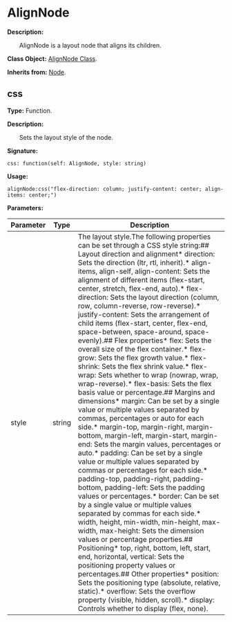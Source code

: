 
# AlignNode

**Description:**

&emsp;&emsp;AlignNode is a layout node that aligns its children.

**Class Object:** [AlignNode Class](/docs/api/Class%20Object/AlignNode).

**Inherits from:** [Node](/docs/api/Class/Node).

## css

**Type:** Function.

**Description:**

&emsp;&emsp;Sets the layout style of the node.

**Signature:**
```tl
css: function(self: AlignNode, style: string)
```

**Usage:**
```tl
alignNode:css("flex-direction: column; justify-content: center; align-items: center;")
```

**Parameters:**

| Parameter | Type | Description |
| --- | --- | --- |
| style | string | The layout style.The following properties can be set through a CSS style string:## Layout direction and alignment* direction: Sets the direction (ltr, rtl, inherit).* align-items, align-self, align-content: Sets the alignment of different items (flex-start, center, stretch, flex-end, auto).* flex-direction: Sets the layout direction (column, row, column-reverse, row-reverse).* justify-content: Sets the arrangement of child items (flex-start, center, flex-end, space-between, space-around, space-evenly).## Flex properties* flex: Sets the overall size of the flex container.* flex-grow: Sets the flex growth value.* flex-shrink: Sets the flex shrink value.* flex-wrap: Sets whether to wrap (nowrap, wrap, wrap-reverse).* flex-basis: Sets the flex basis value or percentage.## Margins and dimensions* margin: Can be set by a single value or multiple values separated by commas, percentages or auto for each side.* margin-top, margin-right, margin-bottom, margin-left, margin-start, margin-end: Sets the margin values, percentages or auto.* padding: Can be set by a single value or multiple values separated by commas or percentages for each side.* padding-top, padding-right, padding-bottom, padding-left: Sets the padding values or percentages.* border: Can be set by a single value or multiple values separated by commas for each side.* width, height, min-width, min-height, max-width, max-height: Sets the dimension values or percentage properties.## Positioning* top, right, bottom, left, start, end, horizontal, vertical: Sets the positioning property values or percentages.## Other properties* position: Sets the positioning type (absolute, relative, static).* overflow: Sets the overflow property (visible, hidden, scroll).* display: Controls whether to display (flex, none). |